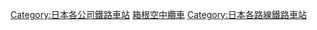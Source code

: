 {{Commonscat|Stations of Hakone Ropeway}}
{{DEFAULTSORT:Hakone Ropeway}}
[[Category:日本各公司鐵路車站|Category:日本各公司鐵路車站]]
[[Category:箱根空中纜車|]]
[[Category:日本各路線鐵路車站|Category:日本各路線鐵路車站]]